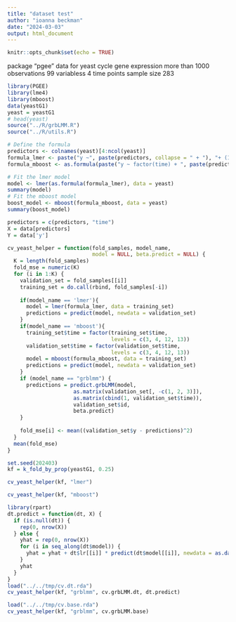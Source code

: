 ```yaml
---
title: "dataset test"
author: "ioanna beckman"
date: "2024-03-03"
output: html_document
---
```


```r
knitr::opts_chunk$set(echo = TRUE)
```

package "pgee"
data for yeast cycle gene expression more than 1000 observations 99 variabless 4 time points
sample size 283 

```r
library(PGEE)
library(lme4)
library(mboost)
data(yeastG1)
yeast = yeastG1
# head(yeast)
source("../R/grbLMM.R")
source("../R/utils.R")
```

```r
# Define the formula
predictors <- colnames(yeast)[4:ncol(yeast)]
formula_lmer <- paste("y ~", paste(predictors, collapse = " + "), "+ (1 | id)")
formula_mboost <- as.formula(paste("y ~ factor(time) + ", paste(predictors, collapse = " + ")))
```


```r
# Fit the lmer model
model <- lmer(as.formula(formula_lmer), data = yeast)
summary(model)
# Fit the mboost model
boost_model <- mboost(formula_mboost, data = yeast)
summary(boost_model)
```

```r
predictors = c(predictors, "time")
X = data[predictors]
Y = data['y']
```

```r
cv_yeast_helper = function(fold_samples, model_name, 
                           model = NULL, beta.predict = NULL) {
  K = length(fold_samples)
  fold_mse = numeric(K)
  for (i in 1:K) {
    validation_set = fold_samples[[i]]
    training_set = do.call(rbind, fold_samples[-i])
  
    if(model_name == 'lmer'){
      model = lmer(formula_lmer, data = training_set)
      predictions = predict(model, newdata = validation_set)
    }
    if(model_name == 'mboost'){
      training_set$time = factor(training_set$time,
                                 levels = c(3, 4, 12, 13))
      validation_set$time = factor(validation_set$time,
                                 levels = c(3, 4, 12, 13))
      model = mboost(formula_mboost, data = training_set)
      predictions = predict(model, newdata = validation_set)
    }
    if (model_name == "grblmm") {
      predictions = predict.grbLMM(model, 
                     as.matrix(validation_set[, -c(1, 2, 3)]),
                     as.matrix(cbind(1, validation_set$time)),
                     validation_set$id,
                     beta.predict)
    }
  
    fold_mse[i] <- mean((validation_set$y - predictions)^2)
  }
  mean(fold_mse)
}
```


```r
set.seed(202403)
kf = k_fold_by_prop(yeastG1, 0.25)
```

```r
cv_yeast_helper(kf, "lmer")
```

```r
cv_yeast_helper(kf, "mboost")
```

```r
library(rpart)
dt.predict = function(dt, X) {
  if (is.null(dt)) {
    rep(0, nrow(X))
  } else {
    yhat = rep(0, nrow(X))
    for (i in seq_along(dt$model)) {
      yhat = yhat + dt$lr[[i]] * predict(dt$model[[i]], newdata = as.data.frame(X))
    }
    yhat
  }
}
load("../../tmp/cv.dt.rda")
cv_yeast_helper(kf, "grblmm", cv.grbLMM.dt, dt.predict)
```

```r
load("../../tmp/cv.base.rda")
cv_yeast_helper(kf, "grblmm", cv.grbLMM.base)
```

